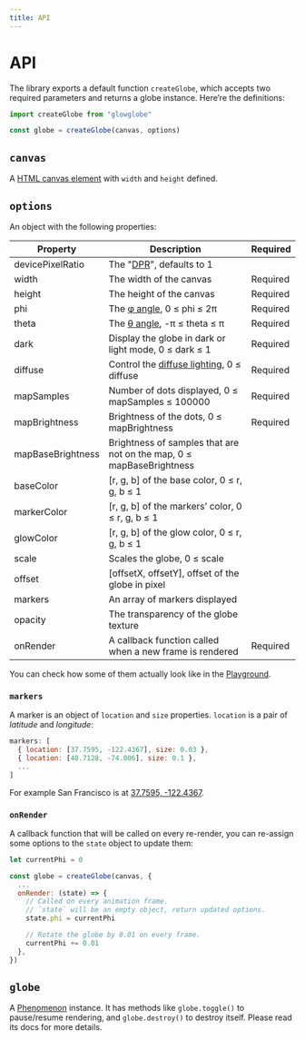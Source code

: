 ```yaml
---
title: API
---
```


# API

The library exports a default function `createGlobe`, which accepts two required parameters and returns a globe instance. Here’re the definitions:

```ts
import createGlobe from "glowglobe"

const globe = createGlobe(canvas, options)
```

## `canvas`

A [HTML canvas element](https://developer.mozilla.org/en-US/docs/Web/HTML/Element/canvas) with `width` and `height` defined.

## `options`

An object with the following properties:

| Property          | Description                                                                                                                                                                               | Required |
| ----------------- | ----------------------------------------------------------------------------------------------------------------------------------------------------------------------------------------- | -------- |
| devicePixelRatio  | The "[DPR](https://developer.fastly.com/reference/io/dpr)", defaults to 1                                                                                                                 |          |
| width             | The width of the canvas                                                                                                                                                                   | Required |
| height            | The height of the canvas                                                                                                                                                                  | Required |
| phi               | The [φ angle](https://en.wikipedia.org/wiki/Spherical_coordinate_system), 0 ≤ phi ≤ 2π                                                                                                    | Required |
| theta             | The [θ angle](https://en.wikipedia.org/wiki/Spherical_coordinate_system), -π ≤ theta ≤ π                                                                                                  | Required |
| dark              | Display the globe in dark or light mode, 0 ≤ dark ≤ 1                                                                                                                                     | Required |
| diffuse           | Control the [diffuse lighting](https://en.wikipedia.org/wiki/Computer_graphics_lighting#:~:text=of%20lighting%20interactions.-,Diffuse,the%20angle%20of%20incoming%20light.), 0 ≤ diffuse | Required |
| mapSamples        | Number of dots displayed, 0 ≤ mapSamples ≤ 100000                                                                                                                                         | Required |
| mapBrightness     | Brightness of the dots, 0 ≤ mapBrightness                                                                                                                                                 | Required |
| mapBaseBrightness | Brightness of samples that are not on the map, 0 ≤ mapBaseBrightness                                                                                                                      |          |
| baseColor         | [r, g, b] of the base color, 0 ≤ r, g, b ≤ 1                                                                                                                                              |          |
| markerColor       | [r, g, b] of the markers’ color, 0 ≤ r, g, b ≤ 1                                                                                                                                          |          |
| glowColor         | [r, g, b] of the glow color, 0 ≤ r, g, b ≤ 1                                                                                                                                              |          |
| scale             | Scales the globe, 0 ≤ scale                                                                                                                                                               |          |
| offset            | [offsetX, offsetY], offset of the globe in pixel                                                                                                                                          |          |
| markers           | An array of markers displayed                                                                                                                                                             |          |
| opacity           | The transparency of the globe texture                                                                                                                                                     |          |
| onRender          | A callback function called when a new frame is rendered                                                                                                                                   | Required |

You can check how some of them actually look like in the [Playground](https://glowglobe-playground.vercel.app).

### `markers`

A marker is an object of `location` and `size` properties. `location` is a pair of _latitude_ and _longitude_:

```js
markers: [
  { location: [37.7595, -122.4367], size: 0.03 },
  { location: [40.7128, -74.006], size: 0.1 },
  ...
]
```

For example San Francisco is at [37.7595, -122.4367](https://www.latlong.net/c/?lat=37.774929&long=-122.419418).

### `onRender`

A callback function that will be called on every re-render, you can re-assign some options to the `state` object to update them:

```js
let currentPhi = 0

const globe = createGlobe(canvas, {
  ...
  onRender: (state) => {
    // Called on every animation frame.
    // `state` will be an empty object, return updated options.
    state.phi = currentPhi

    // Rotate the globe by 0.01 on every frame.
    currentPhi += 0.01
  },
})
```

## `globe`

A [Phenomenon](https://github.com/vaneenige/phenomenon) instance. It has methods like `globe.toggle()` to pause/resume rendering, and `globe.destroy()` to destroy itself. Please read its docs for more details.
